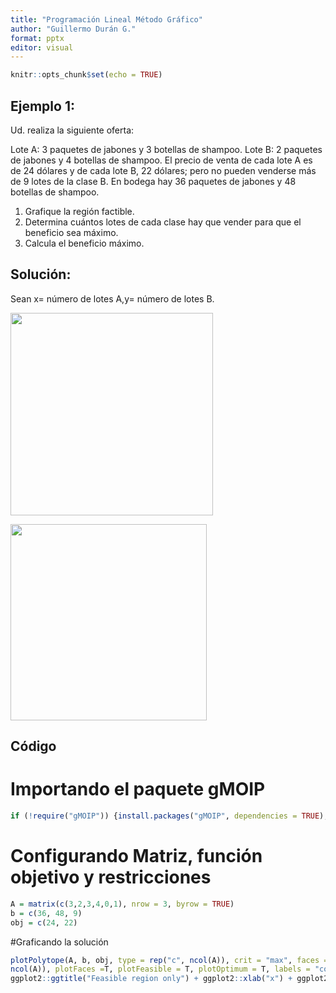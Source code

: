 ```yaml
---
title: "Programación Lineal Método Gráfico"
author: "Guillermo Durán G."
format: pptx
editor: visual
---
```


```r
knitr::opts_chunk$set(echo = TRUE)
```

## Ejemplo 1:

Ud. realiza la siguiente oferta:

Lote A: 3 paquetes de jabones y 3 botellas de shampoo. Lote B: 2 paquetes de jabones y 4 botellas de shampoo. El precio de venta de cada lote A es de 24 dólares y de cada lote B, 22 dólares; pero no pueden venderse más de 9 lotes de la clase B. En bodega hay 36 paquetes de jabones y 48 botellas de shampoo.

1)  Grafique la región factible.
2)  Determina cuántos lotes de cada clase hay que vender para que el beneficio sea máximo.
3)  Calcula el beneficio máximo.

## Solución:

Sean x= número de lotes A,y= número de lotes B.

![](Tabla%201.jpg){width="324"}

![](Funci%C3%B3nO%201.jpg){width="314"}

## Código

# Importando el paquete gMOIP

```r
if (!require("gMOIP")) {install.packages("gMOIP", dependencies = TRUE);library(gMOIP)}
```

# Configurando Matriz, función objetivo y restricciones

```r
A = matrix(c(3,2,3,4,0,1), nrow = 3, byrow = TRUE)
b = c(36, 48, 9)
obj = c(24, 22)

```

#Graficando la solución

```r
plotPolytope(A, b, obj, type = rep("c", ncol(A)), crit = "max", faces = rep("c", 
ncol(A)), plotFaces =T, plotFeasible = T, plotOptimum = T, labels = "coord") +
ggplot2::ggtitle("Feasible region only") + ggplot2::xlab("x") + ggplot2::ylab("y")

```
